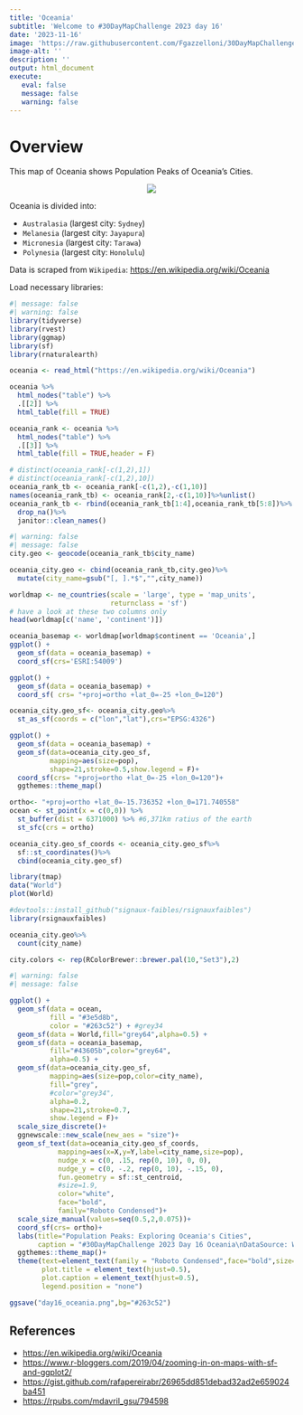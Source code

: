 ```yaml
---
title: 'Oceania'
subtitle: 'Welcome to #30DayMapChallenge 2023 day 16'
date: '2023-11-16'
image: 'https://raw.githubusercontent.com/Fgazzelloni/30DayMapChallenge/master/2023/day16_oceania/day16_oceania.png'
image-alt: ''
description: ''
output: html_document
execute: 
   eval: false
   message: false
   warning: false
---
```



# Overview


This map of Oceania shows Population Peaks of Oceania's Cities. 


<center>
![](https://raw.githubusercontent.com/Fgazzelloni/30DayMapChallenge/master/2023/day16_oceania/day16_oceania.png)</center>

Oceania is divided into:

- `Australasia` (largest city: `Sydney`)
- `Melanesia` (largest city: `Jayapura`)
- `Micronesia` (largest city: `Tarawa`)
- `Polynesia` (largest city: `Honolulu`)


Data is scraped from `Wikipedia`: <https://en.wikipedia.org/wiki/Oceania>


Load necessary libraries:
```r
#| message: false
#| warning: false
library(tidyverse)
library(rvest)
library(ggmap)
library(sf)
library(rnaturalearth)
```


```r
oceania <- read_html("https://en.wikipedia.org/wiki/Oceania")

oceania %>%
  html_nodes("table") %>%
  .[[2]] %>%
  html_table(fill = TRUE)
```

```r
oceania_rank <- oceania %>%
  html_nodes("table") %>%
  .[[3]] %>%
  html_table(fill = TRUE,header = F)

# distinct(oceania_rank[-c(1,2),1])
# distinct(oceania_rank[-c(1,2),10])
oceania_rank_tb <- oceania_rank[-c(1,2),-c(1,10)]
names(oceania_rank_tb) <- oceania_rank[2,-c(1,10)]%>%unlist()
oceania_rank_tb <- rbind(oceania_rank_tb[1:4],oceania_rank_tb[5:8])%>%
  drop_na()%>%
  janitor::clean_names()
```

```r
#| warning: false
#| message: false
city.geo <- geocode(oceania_rank_tb$city_name)

oceania_city.geo <- cbind(oceania_rank_tb,city.geo)%>%
  mutate(city_name=gsub("[, ].*$","",city_name))
```


```r
worldmap <- ne_countries(scale = 'large', type = 'map_units',
                         returnclass = 'sf')
# have a look at these two columns only
head(worldmap[c('name', 'continent')])
```

```r
oceania_basemap <- worldmap[worldmap$continent == 'Oceania',]
ggplot() + 
  geom_sf(data = oceania_basemap) + 
  coord_sf(crs='ESRI:54009')
```

```r
ggplot() + 
  geom_sf(data = oceania_basemap) + 
  coord_sf( crs= "+proj=ortho +lat_0=-25 +lon_0=120")
```


```r
oceania_city.geo_sf<- oceania_city.geo%>%
  st_as_sf(coords = c("lon","lat"),crs="EPSG:4326")
```




```r
ggplot() + 
  geom_sf(data = oceania_basemap) + 
  geom_sf(data=oceania_city.geo_sf,
          mapping=aes(size=pop),
          shape=21,stroke=0.5,show.legend = F)+
  coord_sf(crs= "+proj=ortho +lat_0=-25 +lon_0=120")+
  ggthemes::theme_map()
```

```r
ortho<- "+proj=ortho +lat_0=-15.736352 +lon_0=171.740558"
ocean <- st_point(x = c(0,0)) %>%
  st_buffer(dist = 6371000) %>% #6,371km ratius of the earth
  st_sfc(crs = ortho)
```

```r
oceania_city.geo_sf_coords <- oceania_city.geo_sf%>%
  sf::st_coordinates()%>%
  cbind(oceania_city.geo_sf)
```


```r
library(tmap)
data("World")
plot(World)
```



```r
#devtools::install_github("signaux-faibles/rsignauxfaibles")
library(rsignauxfaibles)
```

```r
oceania_city.geo%>%
  count(city_name)
```


```r
city.colors <- rep(RColorBrewer::brewer.pal(10,"Set3"),2)
```

```r
#| warning: false
#| message: false

ggplot() + 
  geom_sf(data = ocean, 
          fill = "#3e5d8b", 
          color = "#263c52") + #grey34
  geom_sf(data = World,fill="grey64",alpha=0.5) + 
  geom_sf(data = oceania_basemap,
          fill="#43605b",color="grey64",
          alpha=0.5) + 
  geom_sf(data=oceania_city.geo_sf,
          mapping=aes(size=pop,color=city_name),
          fill="grey",
          #color="grey34",
          alpha=0.2,
          shape=21,stroke=0.7,
          show.legend = F)+
  scale_size_discrete()+
  ggnewscale::new_scale(new_aes = "size")+
  geom_sf_text(data=oceania_city.geo_sf_coords,
            mapping=aes(x=X,y=Y,label=city_name,size=pop), 
            nudge_x = c(0, .15, rep(0, 10), 0, 0),
            nudge_y = c(0, -.2, rep(0, 10), -.15, 0),
            fun.geometry = sf::st_centroid,
            #size=1.9,
            color="white",
            face="bold",
            family="Roboto Condensed")+
  scale_size_manual(values=seq(0.5,2,0.075))+
  coord_sf(crs= ortho)+
  labs(title="Population Peaks: Exploring Oceania's Cities",
       caption = "#30DayMapChallenge 2023 Day 16 Oceania\nDataSource: Wikipedia | Map: @fgazzelloni")+
  ggthemes::theme_map()+
  theme(text=element_text(family = "Roboto Condensed",face="bold",size=14,color="white"),
        plot.title = element_text(hjust=0.5),
        plot.caption = element_text(hjust=0.5),
        legend.position = "none")
```


```r
ggsave("day16_oceania.png",bg="#263c52")
```


## References

- <https://en.wikipedia.org/wiki/Oceania>
- <https://www.r-bloggers.com/2019/04/zooming-in-on-maps-with-sf-and-ggplot2/>
- <https://gist.github.com/rafapereirabr/26965dd851debad32ad2e659024ba451>
- <https://rpubs.com/mdavril_gsu/794598>

